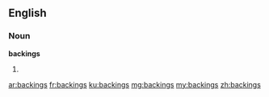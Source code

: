 ==English==

===Noun===
'''backings'''

# {{plural of|backing}}

[[ar:backings]]
[[fr:backings]]
[[ku:backings]]
[[mg:backings]]
[[my:backings]]
[[zh:backings]]